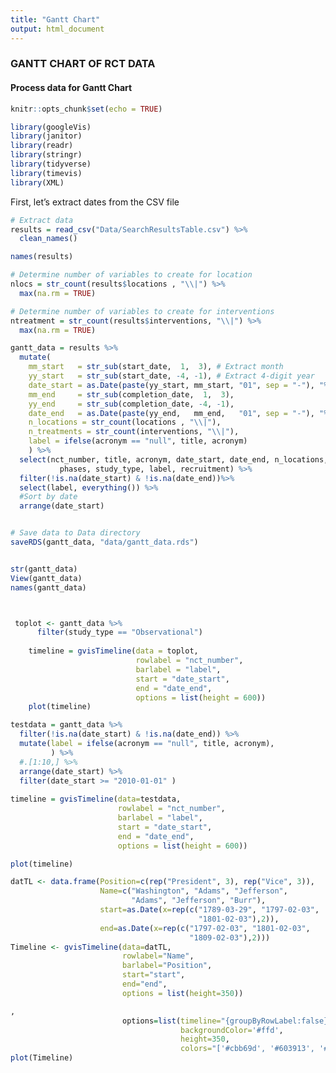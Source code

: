 ```yaml
---
title: "Gantt Chart"
output: html_document
---
```


### GANTT CHART OF RCT DATA

#### Process data for Gantt Chart

```r
knitr::opts_chunk$set(echo = TRUE)

library(googleVis)
library(janitor)
library(readr)
library(stringr)
library(tidyverse)
library(timevis)
library(XML)


```


First, let's extract dates from the CSV file

``` r
# Extract data 
results = read_csv("Data/SearchResultsTable.csv") %>%
  clean_names()  

names(results)
```

``` r

# Determine number of variables to create for location
nlocs = str_count(results$locations , "\\|") %>%
  max(na.rm = TRUE)

# Determine number of variables to create for interventions
ntreatment = str_count(results$interventions, "\\|") %>%
  max(na.rm = TRUE)

gantt_data = results %>%
  mutate(
    mm_start   = str_sub(start_date,  1,  3), # Extract month
    yy_start   = str_sub(start_date, -4, -1), # Extract 4-digit year
    date_start = as.Date(paste(yy_start, mm_start, "01", sep = "-"), "%Y-%b-%d"),
    mm_end     = str_sub(completion_date,  1,  3),
    yy_end     = str_sub(completion_date, -4, -1),
    date_end   = as.Date(paste(yy_end,   mm_end,   "01", sep = "-"), "%Y-%b-%d"),
    n_locations = str_count(locations , "\\|"),
    n_treatments = str_count(interventions, "\\|"),
    label = ifelse(acronym == "null", title, acronym)
    ) %>%
  select(nct_number, title, acronym, date_start, date_end, n_locations, n_treatments,
           phases, study_type, label, recruitment) %>%
  filter(!is.na(date_start) & !is.na(date_end))%>%
  select(label, everything()) %>%
  #Sort by date
  arrange(date_start)


# Save data to Data directory
saveRDS(gantt_data, "data/gantt_data.rds")


str(gantt_data)  
View(gantt_data)
names(gantt_data)



 toplot <- gantt_data %>%
      filter(study_type == "Observational")
    
    timeline = gvisTimeline(data = toplot,
                            rowlabel = "nct_number",
                            barlabel = "label",
                            start = "date_start",
                            end = "date_end",
                            options = list(height = 600))
    plot(timeline)

testdata = gantt_data %>%
  filter(!is.na(date_start) & !is.na(date_end)) %>%
  mutate(label = ifelse(acronym == "null", title, acronym),
         ) %>%
  #.[1:10,] %>%
  arrange(date_start) %>%
  filter(date_start >= "2010-01-01" )
  
timeline = gvisTimeline(data=testdata,
                        rowlabel = "nct_number",
                        barlabel = "label",
                        start = "date_start",
                        end = "date_end",
                        options = list(height = 600))

plot(timeline)

```


```r
datTL <- data.frame(Position=c(rep("President", 3), rep("Vice", 3)),
                    Name=c("Washington", "Adams", "Jefferson",
                           "Adams", "Jefferson", "Burr"),
                    start=as.Date(x=rep(c("1789-03-29", "1797-02-03", 
                                          "1801-02-03"),2)),
                    end=as.Date(x=rep(c("1797-02-03", "1801-02-03", 
                                        "1809-02-03"),2)))
Timeline <- gvisTimeline(data=datTL, 
                         rowlabel="Name",
                         barlabel="Position",
                         start="start", 
                         end="end",
                         options = list(height=350)) 

,
                         options=list(timeline="{groupByRowLabel:false}",
                                      backgroundColor='#ffd', 
                                      height=350,
                                      colors="['#cbb69d', '#603913', '#c69c6e']"))
plot(Timeline)

```

